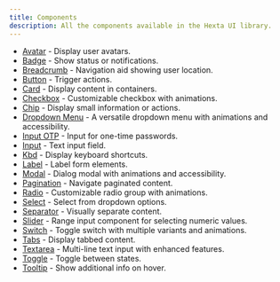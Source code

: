 ```yaml
---
title: Components
description: All the components available in the Hexta UI library.
---
```


- [Avatar](/docs/ui/avatar) - Display user avatars.
- [Badge](/docs/ui/badge) - Show status or notifications.
- [Breadcrumb](/docs/ui/breadcrumb) - Navigation aid showing user location.
- [Button](/docs/ui/button) - Trigger actions.
- [Card](/docs/ui/card) - Display content in containers.
- [Checkbox](/docs/ui/checkbox) - Customizable checkbox with animations.
- [Chip](/docs/ui/chip) - Display small information or actions.
- [Dropdown Menu](/docs/ui/dropdown-menu) - A versatile dropdown menu with animations and accessibility.
- [Input OTP](/docs/ui/input-otp) - Input for one-time passwords.
- [Input](/docs/ui/input) - Text input field.
- [Kbd](/docs/ui/kbd) - Display keyboard shortcuts.
- [Label](/docs/ui/label) - Label form elements.
- [Modal](/docs/ui/modal) - Dialog modal with animations and accessibility.
- [Pagination](/docs/ui/pagination) - Navigate paginated content.
- [Radio](/docs/ui/radio) - Customizable radio group with animations.
- [Select](/docs/ui/select) - Select from dropdown options.
- [Separator](/docs/ui/separator) - Visually separate content.
- [Slider](/docs/ui/slider) - Range input component for selecting numeric values.
- [Switch](/docs/ui/switch) - Toggle switch with multiple variants and animations.
- [Tabs](/docs/ui/tabs) - Display tabbed content.
- [Textarea](/docs/ui/textarea) - Multi-line text input with enhanced features.
- [Toggle](/docs/ui/toggle) - Toggle between states.
- [Tooltip](/docs/ui/tooltip) - Show additional info on hover.
